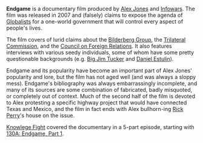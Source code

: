 {{Stub}}

'''Endgame''' is a documentary film produced by [[Alex Jones]] and [[InfoWars|Infowars]]. The film was released in 2007 and (falsely) claims to expose the agenda of [[Globalists]] for a one-world government that will control every aspect of people's lives.

The film covers of lurid claims about the [[Bilderberg Group]], the [[Trilateral Commission]], and the [[Council on Foreign Relations]]. It also features interviews with various seedy individuals, some of whom have some pretty questionable backgrounds (e.g. [[Big Jim Tucker]] and [[Daniel Estulin]]).

Endgame and its popularity have become an important part of Alex Jones' popularity and lore, but the film has not aged well (and was always a sloppy mess). Endgame's bibliography was always embarrassingly incomplete, and many of its sources are some combination of fabricated, badly misquoted, or completely out of context. Much of the second half of the film is devoted to Alex protesting a specific highway project that would have connected Texas and Mexico, and the film in fact ends with Alex bullhorn-ing [[Rick Perry]]'s house on the issue. 

[[Knowlege Fight]] covered the documentary in a 5-part episode, starting with [[130A: Endgame, Part 1]].
